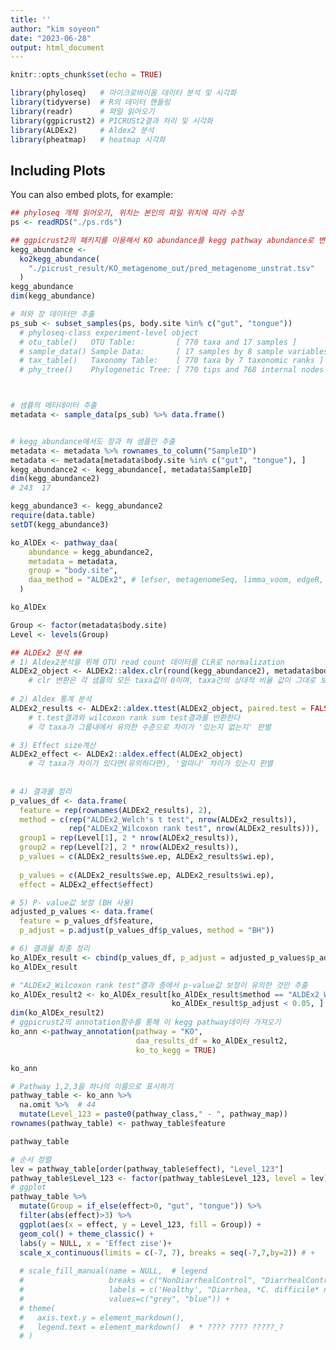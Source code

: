 ```yaml
---
title: ''
author: "kim soyeon"
date: "2023-06-28"
output: html_document
---
```


```r
knitr::opts_chunk$set(echo = TRUE)
```


```r
library(phyloseq)   # 마이크로바이옴 데이터 분석 및 시각화
library(tidyverse)  # R의 데이터 핸들링 
library(readr)      # 파일 읽어오기 
library(ggpicrust2) # PICRUSt2결과 처리 및 시각화
library(ALDEx2)     # Aldex2 분석
library(pheatmap)   # heatmap 시각화
```

## Including Plots

You can also embed plots, for example:

```r
## phyloseq 개체 읽어오기, 위치는 본인의 파일 위치에 따라 수정
ps <- readRDS("./ps.rds")

## ggpicrust2의 패키지를 이용해서 KO abundance를 kegg pathway abundance로 변환
kegg_abundance <-
  ko2kegg_abundance(
    "./picrust_result/KO_metagenome_out/pred_metagenome_unstrat.tsv"
  )
kegg_abundance
dim(kegg_abundance)
```

```r
# 혀와 장 데이터만 추출
ps_sub <- subset_samples(ps, body.site %in% c("gut", "tongue"))
  # phyloseq-class experiment-level object
  # otu_table()   OTU Table:         [ 770 taxa and 17 samples ]
  # sample_data() Sample Data:       [ 17 samples by 8 sample variables ]
  # tax_table()   Taxonomy Table:    [ 770 taxa by 7 taxonomic ranks ]
  # phy_tree()    Phylogenetic Tree: [ 770 tips and 768 internal nodes ]



# 샘플의 메타데이터 추출
metadata <- sample_data(ps_sub) %>% data.frame() 


# kegg_abundance에서도 장과 혀 샘플만 추출
metadata <- metadata %>% rownames_to_column("SampleID")
metadata <- metadata[metadata$body.site %in% c("gut", "tongue"), ]
kegg_abundance2 <- kegg_abundance[, metadata$SampleID]
dim(kegg_abundance2)
# 243  17

kegg_abundance3 <- kegg_abundance2
require(data.table)
setDT(kegg_abundance3)

ko_AlDEx <- pathway_daa(
    abundance = kegg_abundance2,
    metadata = metadata,
    group = "body.site", 
    daa_method = "ALDEx2", # lefser, metagenomeSeq, limma_voom, edgeR, LinDA, Maaslin2, DESeq2, ALDEx2
  )

ko_AlDEx

```

```r
Group <- factor(metadata$body.site)
Level <- levels(Group)

## ALDEx2 분석 ## 
# 1) Aldex2분석을 위해 OTU read count 데이터를 CLR로 normalization 
ALDEx2_object <- ALDEx2::aldex.clr(round(kegg_abundance2), metadata$body.site)
	# clr 변환은 각 샘플의 모든 taxa값이 0이며, taxa간의 상대적 비율 값이 그대로 보존된다
    
# 2) Aldex 통계 분석
ALDEx2_results <- ALDEx2::aldex.ttest(ALDEx2_object, paired.test = FALSE, verbose = FALSE)
	# t.test결과와 wilcoxon rank sum test결과를 반환한다 
  	# 각 taxa가 그룹내에서 유의한 수준으로 차이가 '있는지 없는지' 판별

# 3) Effect size계산
ALDEx2_effect <- ALDEx2::aldex.effect(ALDEx2_object)
	# 각 taxa가 차이가 있다면(유의하다면), '얼마나' 차이가 있는지 판별
    
    
# 4) 결과물 정리 
p_values_df <- data.frame(
  feature = rep(rownames(ALDEx2_results), 2), 
  method = c(rep("ALDEx2_Welch's t test", nrow(ALDEx2_results)), 
             rep("ALDEx2_Wilcoxon rank test", nrow(ALDEx2_results))),
  group1 = rep(Level[1], 2 * nrow(ALDEx2_results)),
  group2 = rep(Level[2], 2 * nrow(ALDEx2_results)),
  p_values = c(ALDEx2_results$we.ep, ALDEx2_results$wi.ep),
  
  p_values = c(ALDEx2_results$we.ep, ALDEx2_results$wi.ep),
  effect = ALDEx2_effect$effect)

# 5) P- value값 보정 (BH 사용)
adjusted_p_values <- data.frame(
  feature = p_values_df$feature,
  p_adjust = p.adjust(p_values_df$p_values, method = "BH"))

# 6) 결과물 최종 정리
ko_AlDEx_result <- cbind(p_values_df, p_adjust = adjusted_p_values$p_adjust)
ko_AlDEx_result

```

```R
# "ALDEx2_Wilcoxon rank test"결과 중에서 p-value값 보정이 유의한 것만 추출 
ko_AlDEx_result2 <- ko_AlDEx_result[ko_AlDEx_result$method == "ALDEx2_Wilcoxon rank test" &
                                    ko_AlDEx_result$p_adjust < 0.05, ]
dim(ko_AlDEx_result2)
# ggpicrust2의 annotation함수를 통해 이 kegg pathway데이터 가져오기
ko_ann <-pathway_annotation(pathway = "KO",
                            daa_results_df = ko_AlDEx_result2, 
                            ko_to_kegg = TRUE)

ko_ann

# Pathway 1,2,3을 하나의 이름으로 표시하기
pathway_table <- ko_ann %>% 
  na.omit %>%  # 44
  mutate(Level_123 = paste0(pathway_class," - ", pathway_map))
rownames(pathway_table) <- pathway_table$feature


```


```r
pathway_table

# 순서 정렬 
lev = pathway_table[order(pathway_table$effect), "Level_123"]
pathway_table$Level_123 <- factor(pathway_table$Level_123, level = lev)
# ggplot 
pathway_table %>% 
  mutate(Group = if_else(effect>0, "gut", "tongue")) %>% 
  filter(abs(effect)>3) %>%
  ggplot(aes(x = effect, y = Level_123, fill = Group)) + 
  geom_col() + theme_classic() + 
  labs(y = NULL, x = 'Effect zise')+
  scale_x_continuous(limits = c(-7, 7), breaks = seq(-7,7,by=2)) # +
  
  # scale_fill_manual(name = NULL,  # legend
  #                   breaks = c("NonDiarrhealControl", "DiarrhealControl"),
  #                   labels = c('Healthy', "Diarrhea, *C. difficile* negative"),
  #                   values=c("grey", "blue")) +
  # theme(
  #   axis.text.y = element_markdown(),
  #   legend.text = element_markdown()  # * ???? ???? ?????̱?
  # )

```
